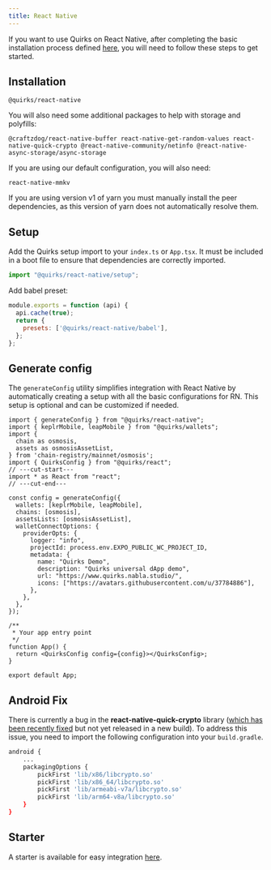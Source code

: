 ```yaml
---
title: React Native
---
```


If you want to use Quirks on React Native, after completing the basic installation process defined [here](./installation.md), you will need to follow these steps to get started.

## Installation

```package-install
@quirks/react-native
```

You will also need some additional packages to help with storage and polyfills:

```package-install
@craftzdog/react-native-buffer react-native-get-random-values react-native-quick-crypto @react-native-community/netinfo @react-native-async-storage/async-storage
```

If you are using our default configuration, you will also need:

```package-install
react-native-mmkv
```

<Callout type="warn">
  If you are using version v1 of yarn you must manually install the peer
  dependencies, as this version of yarn does not automatically resolve them.
</Callout>

## Setup

Add the Quirks setup import to your `index.ts` or `App.tsx`.
It must be included in a boot file to ensure that dependencies are
correctly imported.

```ts title="index.ts"
import "@quirks/react-native/setup";
```

Add babel preset:

```js title="babel.config.js"
module.exports = function (api) {
  api.cache(true);
  return {
    presets: ['@quirks/react-native/babel'],
  };
};
```

## Generate config

The `generateConfig` utility simplifies integration with React Native by automatically creating a setup with all the basic configurations for RN. This setup is optional and can be customized if needed.

```tsx twoslash title="App.tsx"
import { generateConfig } from "@quirks/react-native";
import { keplrMobile, leapMobile } from "@quirks/wallets";
import {
  chain as osmosis,
  assets as osmosisAssetList,
} from 'chain-registry/mainnet/osmosis';
import { QuirksConfig } from "@quirks/react";
// ---cut-start---
import * as React from "react";
// ---cut-end---

const config = generateConfig({
  wallets: [keplrMobile, leapMobile],
  chains: [osmosis],
  assetsLists: [osmosisAssetList],
  walletConnectOptions: {
    providerOpts: {
      logger: "info",
      projectId: process.env.EXPO_PUBLIC_WC_PROJECT_ID,
      metadata: {
        name: "Quirks Demo",
        description: "Quirks universal dApp demo",
        url: "https://www.quirks.nabla.studio/",
        icons: ["https://avatars.githubusercontent.com/u/37784886"],
      },
    },
  },
});

/**
 * Your app entry point
 */
function App() {
  return <QuirksConfig config={config}></QuirksConfig>;
}

export default App;
```

## Android Fix

There is currently a bug in the **react-native-quick-crypto** library ([which has been recently fixed](https://github.com/margelo/react-native-quick-crypto/commit/8d4bbcdee28220508a770e050201737ca903e6d9#diff-197b190e4a3512994d2cebed8aff5479ff88e136b8cc7a4b148ec9c3945bd65aR103) but not yet released in a new build). To address this issue, you need to import the following configuration into your `build.gradle`.

```bash title="android/app/build.gradle"
android {
    ...
    packagingOptions {
        pickFirst 'lib/x86/libcrypto.so'
        pickFirst 'lib/x86_64/libcrypto.so'
        pickFirst 'lib/armeabi-v7a/libcrypto.so'
        pickFirst 'lib/arm64-v8a/libcrypto.so'
    }
}
```

## Starter

A starter is available for easy integration [here](https://github.com/nabla-studio/quirks-mobile-dapp-starter).
